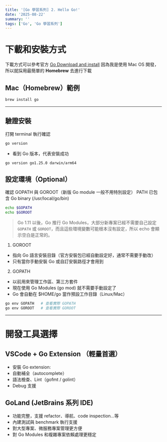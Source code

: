 ```yaml
---
title: '[Go 學習系列] 2. Hello Go!'
date: '2025-08-22'
summary: ''
tags: ['Go', 'Go 學習系列']
---
```


# 下載和安裝方式

下載方式可以參考官方 [Go Download and install](https://go.dev/doc/install)
因為我是使用 Mac OS 開發，所以就採用最簡單的 **Homebrew** 去進行下載

## Mac（Homebrew）範例

```bash
brew install go
```

---

## 驗證安裝

打開 terminal 執行確認

```bash
go version
```

- 看到 Go 版本，代表安裝成功

```
go version go1.25.0 darwin/arm64
```

## 設定環境（Optional）

確認 GOPATH 與 GOROOT（新版 Go module 一般不用特別設定）
PATH 已包含 Go binary (/usr/local/go/bin)

```bash
echo $GOPATH
echo $GOROOT
```

> Go 1.11 以後，Go 推行 Go Modules，大部分新專案已經不需要自己設定 `GOPATH` 或 `GOROOT`，而且這些環境變數可能根本沒有設定，所以 echo 會顯示空白是正常的。

1. GOROOT

- 指向 Go 語言安裝目錄（官方安裝包已經自動設定好，通常不需要手動改）
- 只有當你手動安裝 Go 或自訂安裝路徑才會用到

2. GOPATH

- 以前用來管理工作區、第三方套件
- 現在使用 Go Modules (go mod) 就不需要手動設定了
- Go 會自動在 $HOME/go 當作預設工作目錄（Linux/Mac）

```bash
go env GOPATH   # 查看實際 GOPATH
go env GOROOT   # 查看實際 GOROOT
```

---

# 開發工具選擇

## VSCode + Go Extension （輕量首選）

- 安裝 Go extension:
- 自動補全（autocomplete）
- 語法檢查、Lint（gofmt / golint）
- Debug 支援

## GoLand (JetBrains 系列 IDE)

- 功能完整，支援 refactor、導航、code inspection...等
- 內建測試與 benchmark 執行支援
- 對大型專案、微服務專案管理更方便
- 對 Go Modules 和複雜專案依賴處理更穩定